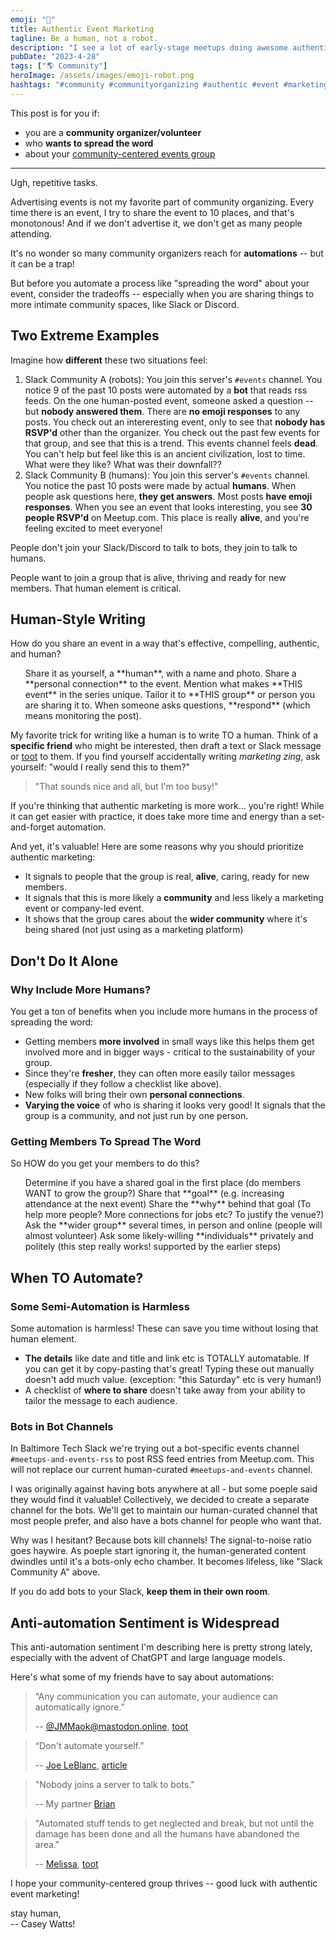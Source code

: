 ```yaml
---
emoji: "🤖"
title: Authentic Event Marketing
tagline: Be a human, not a robot.
description: "I see a lot of early-stage meetups doing awesome authentic marketing -- but eventually when those organizers get tired, it slips into lifeless automations instead. That's a trap! Instead, try asking other group members for help spreading the word."
pubDate: "2023-4-28"
tags: ["🌎 Community"]
heroImage: /assets/images/emoji-robot.png
hashtags: "#community #communityorganizing #authentic #event #marketing"
---
```



This post is for you if:

- you are a **community organizer/volunteer**
- who **wants to spread the word**
- about your [community-centered events group](https://www.happyandeffective.com/blog/community-groups-community-led-vs-company-led)

---

Ugh, repetitive tasks.

Advertising events is not my favorite part of community organizing. Every time there is an event, I try to share the event to 10 places, and that's monotonous! And if we don't advertise it, we don't get as many people attending.

It's no wonder so many community organizers reach for **automations** -- but it can be a trap!

But before you automate a process like "spreading the word" about your event, consider the tradeoffs -- especially when you are sharing things to more intimate community spaces, like Slack or Discord.

## Two Extreme Examples

Imagine how **different** these two situations feel:

1. Slack Community A (robots): You join this server's `#events` channel. You notice 9 of the past 10 posts were automated by a **bot** that reads rss feeds. On the one human-posted event, someone asked a question -- but **nobody answered them**. There are **no emoji responses** to any posts. You check out an intereresting event, only to see that **nobody has RSVP'd** other than the organizer. You check out the past few events for that group, and see that this is a trend. This events channel feels **dead**. You can't help but feel like this is an ancient civilization, lost to time. What were they like? What was their downfall??
2. Slack Community B (humans): You join this server's `#events` channel. You notice the past 10 posts were made by actual **humans**. When people ask questions here, **they get answers**. Most posts **have emoji responses**. When you see an event that looks interesting, you see **30 people RSVP'd** on Meetup.com. This place is really **alive**, and you're feeling excited to meet everyone!

People don't join your Slack/Discord to talk to bots, they join to talk to humans.

People want to join a group that is alive, thriving and ready for new members. That human element is critical.

## Human-Style Writing

How do you share an event in a way that's effective, compelling, authentic, and human?

<ul>
  <CheckboxListItem id="human">Share it as yourself, a **human**, with a name and photo.</CheckboxListItem>
  <CheckboxListItem id="connection">Share a **personal connection** to the event.</CheckboxListItem>
  <CheckboxListItem id="this-event">Mention what makes **THIS event** in the series unique.</CheckboxListItem>
  <CheckboxListItem id="this-group">Tailor it to **THIS group** or person you are sharing it to.</CheckboxListItem>
  <CheckboxListItem id="respond">When someone asks questions, **respond** (which means monitoring the post).</CheckboxListItem>
</ul>

My favorite trick for writing like a human is to write TO a human. Think of a **specific friend** who might be interested, then draft a text or Slack message or [toot](https://www.caseywatts.com/blog/welcome-to-mastodon/) to them. If you find yourself accidentally writing _marketing zing_, ask yourself: "would I really send this to them?"

> "That sounds nice and all, but I'm too busy!"

If you're thinking that authentic marketing is more work... you're right! While it can get easier with practice, it does take more time and energy than a set-and-forget automation.

And yet, it's valuable! Here are some reasons why you should prioritize authentic marketing:

- It signals to people that the group is real, **alive**, caring, ready for new members.
- It signals that this is more likely a **community** and less likely a marketing event or company-led event.
- It shows that the group cares about the **wider community** where it's being shared (not just using as a marketing platform)

## Don't Do It Alone

### Why Include More Humans?

You get a ton of benefits when you include more humans in the process of spreading the word:

- Getting members **more involved** in small ways like this helps them get involved more and in bigger ways - critical to the sustainability of your group.
- Since they're **fresher**, they can often more easily tailor messages (especially if they follow a checklist like above).
- New folks will bring their own **personal connections**.
- **Varying the voice** of who is sharing it looks very good! It signals that the group is a community, and not just run by one person.

### Getting Members To Spread The Word

So HOW do you get your members to do this?

<ul>
  <CheckboxListItem id="shared-goal">Determine if you have a shared goal in the first place (do members WANT to grow the group?)</CheckboxListItem>
  <CheckboxListItem id="goal">Share that **goal** (e.g. increasing attendance at the next event)</CheckboxListItem>
  <CheckboxListItem id="why">Share the **why** behind that goal (To help more people? More connections for jobs etc? To justify the venue?)</CheckboxListItem>
  <CheckboxListItem id="wider-group">Ask the **wider group** several times, in person and online (people will almost volunteer)</CheckboxListItem>
  <CheckboxListItem id="individual">Ask some likely-willing **individuals** privately and politely (this step really works! supported by the earlier steps)</CheckboxListItem>
</ul>

## When TO Automate?

### Some Semi-Automation is Harmless

Some automation is harmless! These can save you time without losing that human element.

- **The details** like date and title and link etc is TOTALLY automatable. If you can get it by copy-pasting that's great! Typing these out manually doesn't add much value. (exception: "this Saturday" etc is very human!)
- A checklist of **where to share** doesn't take away from your ability to tailor the message to each audience.

### Bots in Bot Channels

In Baltimore Tech Slack we're trying out a bot-specific events channel `#meetups-and-events-rss` to post RSS feed entries from Meetup.com. This will not replace our current human-curated `#meetups-and-events` channel.

I was originally against having bots anywhere at all - but some poeple said they would find it valuable! Collectively, we decided to create a separate channel for the bots. We'll get to maintain our human-curated channel that most people prefer, and also have a bots channel for people who want that.

Why was I hesitant? Because bots kill channels! The signal-to-noise ratio goes haywire. As poeple start ignoring it, the human-generated content dwindles until it's a bots-only echo chamber. It becomes lifeless, like "Slack Community A" above.

If you do add bots to your Slack, **keep them in their own room**.

## Anti-automation Sentiment is Widespread

This anti-automation sentiment I'm describing here is pretty strong lately, especially with the advent of ChatGPT and large language models.

Here's what some of my friends have to say about automations:

> “Any communication you can automate, your audience can automatically ignore.”
>
> -- [@JMMaok@mastodon.online](https://mastodon.online/@JMMaok), [toot](https://social.coop/@heycaseywattsup/110271470492812270)

> “Don't automate yourself.”
>
> -- [Joe LeBlanc](https://techhub.social/@glamshell), [article](https://www.linkedin.com/pulse/dont-automate-yourself-joe-leblanc?utm_source=share&utm_medium=member_ios&utm_campaign=share_via)

> "Nobody joins a server to talk to bots."
>
> -- My partner [Brian](https://sketchee.com/)

> "Automated stuff tends to get neglected and break, but not until the damage has been done and all the humans have abandoned the area."
>
> -- [Melissa](https://ruby.social/@holytoastr), [toot](https://ruby.social/@holytoastr/110271574143882174)

I hope your community-centered group thrives -- good luck with authentic event marketing!

<div class="text-right">
  <div>stay human,</div>
  <div>-- Casey Watts!</div>
</div>

